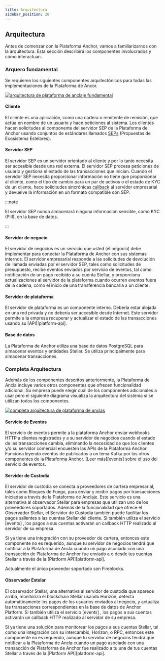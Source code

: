 ```yaml
---
title: Arquitectura
sidebar_position: 20
---
```


## Arquitectura

Antes de comenzar con la Plataforma Anchor, vamos a familiarizarnos con la arquitectura. Esta sección describirá los componentes involucrados y cómo interactuan.

### Arquero fundamental

Se requieren los siguientes componentes arquitectónicos para todas las implementaciones de la Plataforma de Ancor.

[![arquitectura de plataforma de anclaje fundamental](/assets/anchor-platform-architecture-1.png)](/assets/anchor-platform-architecture-1.png)

#### Cliente

El cliente es una aplicación, como una cartera o remitente de remisión, que actúa en nombre de un usuario y hace peticiones al sistema. Los clientes hacen solicitudes al componente del servidor SEP de la Plataforma de Anchor usando conjuntos de estándares llamados [SEPs][seps] (Propuestas de Ecosistema Estelares).

#### Servidor SEP

El servidor SEP es un servidor orientado al cliente y por lo tanto necesita ser accesible desde una red externa. El servidor SEP procesa peticiones de usuario y gestiona el estado de las transacciones que inician. Cuando el servidor SEP necesita proporcionar información no tiene que proporcionar al cliente, como el tipo de cambio para un par de activos o el estado de KYC de un cliente, hace solicitudes sincrónicas [callback][callback-api] al servidor empresarial y devuelve la información en un formato compatible con SEP.

:::note

El servidor SEP nunca almacenará ninguna información sensible, como KYC (PIII), en la base de datos.

:::

#### Servidor de negocio

El servidor de negocios es un servicio que usted (el negocio) debe implementar para conectar la Plataforma de Anchor con sus sistemas internos. El servidor empresarial responde a las solicitudes de devolución de llamada enviadas por el servidor SEP, tales como solicitudes de presupuesto, recibe eventos enviados por servicio de eventos, tal como notificación de un pago recibido a su cuenta Stellar, y proporciona actualizaciones al servidor de la plataforma cuando ocurren eventos fuera de la cadena, como el inicio de una transferencia bancaria a un cliente.

#### Servidor de plataforma

El servidor de plataforma es un componente interno. Debería estar alojada en una red privada y no debería ser accesible desde Internet. Este servidor permite a la empresa recuperar y actualizar el estado de las transacciones usando su [API][platform-api].

#### Base de datos

La Plataforma de Anchor utiliza una base de datos PostgreSQL para almacenar eventos y entidades Stellar. Se utiliza principalmente para almacenar transacciones.

### Completa Arquitectura

Además de los componentes descritos anteriormente, la Plataforma de Ancla incluye varios otros componentes que ofrecen funcionalidad adicional. Su empresa puede elegir cuál de los componentes adicionales a usar pero el siguiente diagrama visualiza la arquitectura del sistema si se utilizan todos los componentes.

[![completa arquitectura de plataforma de anclas](/assets/anchor-platform-architecture-2.png)](/assets/anchor-platform-architecture-2.png)

#### Servicio de Eventos

El servicio de eventos permite a la plataforma Anchor enviar webhooks HTTP a clientes registrados y a su servidor de negocios cuando el estado de las transacciones cambia, eliminando la necesidad de que los clientes y/o su servidor comercial encuesten las APIs de la Plataforma Anchor. Funciona leyendo eventos de publicados a un tema Kafka por los otros componentes de la Plataforma Anchor. [Leer más][events] sobre el uso del servicio de eventos.

#### Servidor de Custodia

El servidor de custodia se conecta a proveedores de cartera empresarial, tales como Bloques de Fuego, para enviar y recibir pagos por transacciones iniciadas a través de la Plataforma de Anclaje. Este servicio es una alternativa al observador Stellar para empresas que utilizan uno de los proveedores soportados. Además de la funcionalidad que ofrece el Observador Stellar, el Servidor de Custodia también puede facilitar los pagos salientes a las cuentas Stellar del cliente. Si también utiliza el servicio [events] , los pagos a sus cuentas activarán un callback HTTP realizado al servidor de su empresa.

Si ya tiene una integración con su proveedor de cartera, entonces este componente no es requerido, aunque tu servidor de negocios tendrá que notificar a la Plataforma de Ancla cuando un pago asociado con una transacción de Plataforma de Anchor fue enviado a o desde tus cuentas Stellar a través de la [Platform API][platform-api].

Actualmente el único proveedor soportado son Fireblocks.

#### Observador Estelar

El observador Stellar, una alternativa al servidor de custodia que aparece arriba, monitoriza el blockchain Stellar usando Horizon, detecta automáticamente los pagos de los usuarios enviados al negocio, y actualiza las transacciones correspondientes en la base de datos de Anchor Platform. Si también utiliza el servicio [events] , los pagos a sus cuentas activarán un callback HTTP realizado al servidor de su empresa.

Si ya tiene una solución para monitorear los pagos a sus cuentas Stellar, tal como una integración con su intercambio, Horizon, o RPC, entonces este componente no es requerido, aunque tu servidor de negocios tendrá que notificar a la Plataforma de Ancla cuando un pago asociado con una transacción de Plataforma de Anchor fue realizado a tu una de tus cuentas Stellar a través de la [Platform API][platform-api].

[seps]: https://github.com/stellar/stellar-protocol/blob/master/ecosystem/README.md
[plataforma-api]: ../api-reference/resources/README.mdx
[callback-api]: ../api-reference/callbacks/README.mdx
[eventos]: ./eventos/README.mdx
